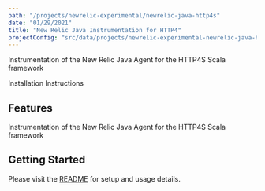 ```yaml
---
path: "/projects/newrelic-experimental/newrelic-java-http4s"
date: "01/29/2021"
title: "New Relic Java Instrumentation for HTTP4"
projectConfig: "src/data/projects/newrelic-experimental-newrelic-java-http4s.json"
---
```


<!-- Imports must occur at the top of the file -->

Instrumentation of the New Relic Java Agent for the HTTP4S Scala framework

<Link to="https://github.com/newrelic-experimental/newrelic-java-http4s">Installation Instructions</Link>

## Features

Instrumentation of the New Relic Java Agent for the HTTP4S Scala framework

## Getting Started

Please visit the [README](https://github.com/newrelic-experimental/newrelic-java-http4s#readme) for setup and usage details.
